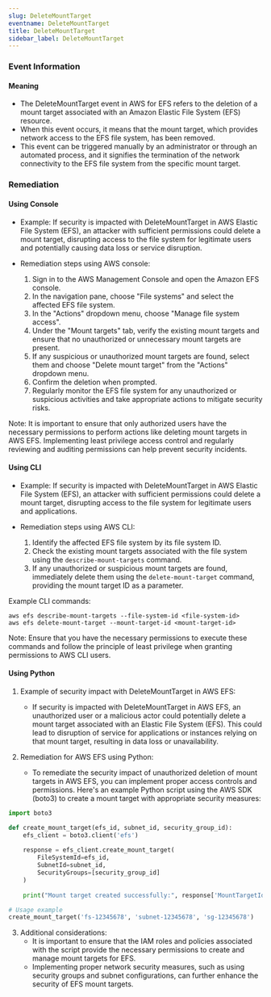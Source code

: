 ```yaml
--- 
slug: DeleteMountTarget
eventname: DeleteMountTarget
title: DeleteMountTarget
sidebar_label: DeleteMountTarget
---
```

                       
### Event Information

#### Meaning

- The DeleteMountTarget event in AWS for EFS refers to the deletion of a mount target associated with an Amazon Elastic File System (EFS) resource.
- When this event occurs, it means that the mount target, which provides network access to the EFS file system, has been removed.
- This event can be triggered manually by an administrator or through an automated process, and it signifies the termination of the network connectivity to the EFS file system from the specific mount target.

### Remediation

#### Using Console

- Example: If security is impacted with DeleteMountTarget in AWS Elastic File System (EFS), an attacker with sufficient permissions could delete a mount target, disrupting access to the file system for legitimate users and potentially causing data loss or service disruption.

- Remediation steps using AWS console:
  1. Sign in to the AWS Management Console and open the Amazon EFS console.
  2. In the navigation pane, choose "File systems" and select the affected EFS file system.
  3. In the "Actions" dropdown menu, choose "Manage file system access".
  4. Under the "Mount targets" tab, verify the existing mount targets and ensure that no unauthorized or unnecessary mount targets are present.
  5. If any suspicious or unauthorized mount targets are found, select them and choose "Delete mount target" from the "Actions" dropdown menu.
  6. Confirm the deletion when prompted.
  7. Regularly monitor the EFS file system for any unauthorized or suspicious activities and take appropriate actions to mitigate security risks.

Note: It is important to ensure that only authorized users have the necessary permissions to perform actions like deleting mount targets in AWS EFS. Implementing least privilege access control and regularly reviewing and auditing permissions can help prevent security incidents.

#### Using CLI

- Example: If security is impacted with DeleteMountTarget in AWS Elastic File System (EFS), an attacker with sufficient permissions could delete a mount target, disrupting access to the file system for legitimate users and applications.

- Remediation steps using AWS CLI:
  1. Identify the affected EFS file system by its file system ID.
  2. Check the existing mount targets associated with the file system using the `describe-mount-targets` command.
  3. If any unauthorized or suspicious mount targets are found, immediately delete them using the `delete-mount-target` command, providing the mount target ID as a parameter.

Example CLI commands:
```
aws efs describe-mount-targets --file-system-id <file-system-id>
aws efs delete-mount-target --mount-target-id <mount-target-id>
```

Note: Ensure that you have the necessary permissions to execute these commands and follow the principle of least privilege when granting permissions to AWS CLI users.

#### Using Python

1. Example of security impact with DeleteMountTarget in AWS EFS:
   - If security is impacted with DeleteMountTarget in AWS EFS, an unauthorized user or a malicious actor could potentially delete a mount target associated with an Elastic File System (EFS). This could lead to disruption of service for applications or instances relying on that mount target, resulting in data loss or unavailability.

2. Remediation for AWS EFS using Python:
   - To remediate the security impact of unauthorized deletion of mount targets in AWS EFS, you can implement proper access controls and permissions. Here's an example Python script using the AWS SDK (boto3) to create a mount target with appropriate security measures:

```python
import boto3

def create_mount_target(efs_id, subnet_id, security_group_id):
    efs_client = boto3.client('efs')
    
    response = efs_client.create_mount_target(
        FileSystemId=efs_id,
        SubnetId=subnet_id,
        SecurityGroups=[security_group_id]
    )
    
    print("Mount target created successfully:", response['MountTargetId'])

# Usage example
create_mount_target('fs-12345678', 'subnet-12345678', 'sg-12345678')
```

3. Additional considerations:
   - It is important to ensure that the IAM roles and policies associated with the script provide the necessary permissions to create and manage mount targets for EFS.
   - Implementing proper network security measures, such as using security groups and subnet configurations, can further enhance the security of EFS mount targets.


 